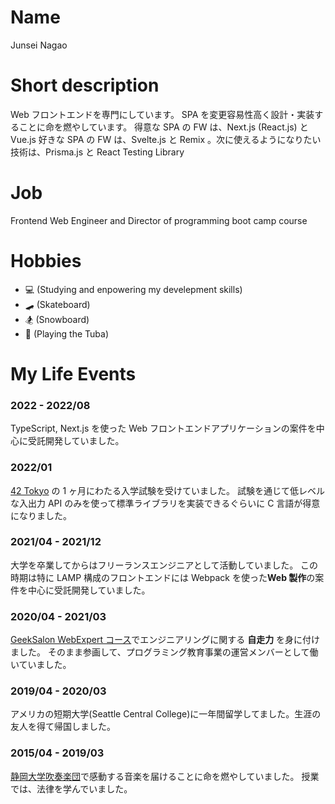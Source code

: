 # Name

Junsei Nagao

# Short description

Web フロントエンドを専門にしています。 SPA を変更容易性高く設計・実装することに命を燃やしています。 得意な SPA の FW は、Next.js (React.js) と Vue.js 好きな SPA の FW は、Svelte.js と Remix 。次に使えるようになりたい技術は、Prisma.js と React Testing Library

# Job

Frontend Web Engineer and Director of programming boot camp course

# Hobbies

- 💻 (Studying and enpowering my develepment skills)
- 🛹 (Skateboard)
- 🏂 (Snowboard)
- 🎺 (Playing the Tuba)

# My Life Events

### 2022 - 2022/08

TypeScript, Next.js を使った Web フロントエンドアプリケーションの案件を中心に受託開発していました。

### 2022/01

[42 Tokyo](https://42tokyo.jp/) の 1 ヶ月にわたる入学試験を受けていました。
試験を通じて低レベルな入出力 API のみを使って標準ライブラリを実装できるぐらいに C 言語が得意になりました。

### 2021/04 - 2021/12

大学を卒業してからはフリーランスエンジニアとして活動していました。
この時期は特に LAMP 構成のフロントエンドには Webpack を使った**Web 製作**の案件を中心に受託開発していました。

### 2020/04 - 2021/03

[GeekSalon WebExpert コース](https://geek-salon.com/webex)でエンジニアリングに関する **自走力** を身に付けました。
そのまま参画して、プログラミング教育事業の運営メンバーとして働いていました。

### 2019/04 - 2020/03

アメリカの短期大学(Seattle Central College)に一年間留学してました。生涯の友人を得て帰国しました。

### 2015/04 - 2019/03

[静岡大学吹奏楽団](https://shizuoka-windorchestra.com/)で感動する音楽を届けることに命を燃やしていました。
授業では、法律を学んでいました。
